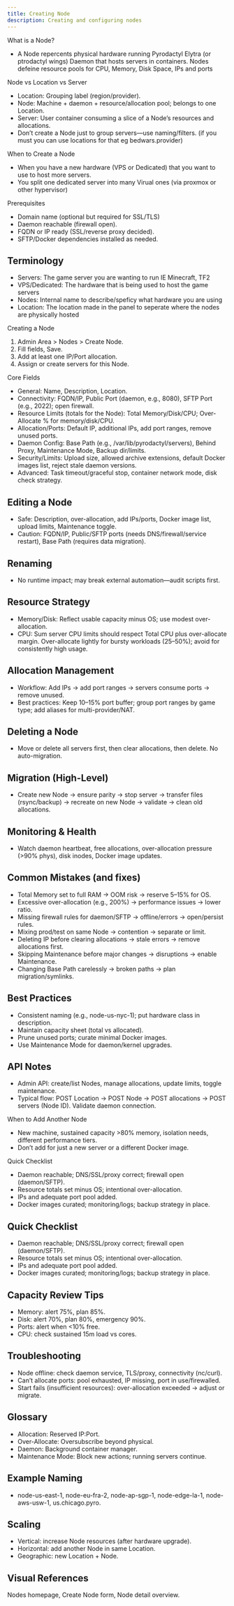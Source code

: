 ```yaml
---
title: Creating Node
description: Creating and configuring nodes
---
```


What is a Node?
- A Node repercents physical hardware running Pyrodactyl Elytra (or ptrodactyl wings) Daemon that hosts servers in containers. Nodes defeine resource pools for CPU, Memory, Disk Space, IPs and ports


Node vs Location vs Server
- Location: Grouping label (region/provider).
- Node: Machine + daemon + resource/allocation pool; belongs to one Location.
- Server: User container consuming a slice of a Node’s resources and allocations.
- Don’t create a Node just to group servers—use naming/filters. (if you must you can use locations for that eg bedwars.provider)

When to Create a Node
- When you have a new hardware (VPS or Dedicated) that you want to use to host more servers.
- You split one dedicated server into many Virual ones (via proxmox or other hypervisor)

Prerequisites
- Domain name (optional but required for SSL/TLS)
- Daemon reachable (firewall open).
- FQDN or IP ready (SSL/reverse proxy decided).
- SFTP/Docker dependencies installed as needed.

## Terminology
- Servers: The game server you are wanting to run IE Minecraft, TF2
- VPS/Dedicated: The hardware that is being used to host the game servers
- Nodes: Internal name to describe/speficy what hardware you are using
- Location: The location made in the panel to seperate where the nodes are physically hosted


Creating a Node
1. Admin Area > Nodes > Create Node.
2. Fill fields, Save.
3. Add at least one IP/Port allocation.
4. Assign or create servers for this Node.

Core Fields
- General: Name, Description, Location.
- Connectivity: FQDN/IP, Public Port (daemon, e.g., 8080), SFTP Port (e.g., 2022); open firewall.
- Resource Limits (totals for the Node): Total Memory/Disk/CPU; Over-Allocate % for memory/disk/CPU.
- Allocation/Ports: Default IP, additional IPs, add port ranges, remove unused ports.
- Daemon Config: Base Path (e.g., /var/lib/pyrodactyl/servers), Behind Proxy, Maintenance Mode, Backup dir/limits.
- Security/Limits: Upload size, allowed archive extensions, default Docker images list, reject stale daemon versions.
- Advanced: Task timeout/graceful stop, container network mode, disk check strategy.

## Editing a Node

- Safe: Description, over-allocation, add IPs/ports, Docker image list, upload limits, Maintenance toggle.
- Caution: FQDN/IP, Public/SFTP ports (needs DNS/firewall/service restart), Base Path (requires data migration).

## Renaming

- No runtime impact; may break external automation—audit scripts first.

## Resource Strategy

- Memory/Disk: Reflect usable capacity minus OS; use modest over-allocation.
- CPU: Sum server CPU limits should respect Total CPU plus over-allocate margin. Over-allocate lightly for bursty workloads (25–50%); avoid for consistently high usage.

## Allocation Management

- Workflow: Add IPs -> add port ranges -> servers consume ports -> remove unused.
- Best practices: Keep 10–15% port buffer; group port ranges by game type; add aliases for multi-provider/NAT.

## Deleting a Node

- Move or delete all servers first, then clear allocations, then delete. No auto-migration.

## Migration (High-Level)

- Create new Node -> ensure parity -> stop server -> transfer files (rsync/backup) -> recreate on new Node -> validate -> clean old allocations.

## Monitoring & Health

- Watch daemon heartbeat, free allocations, over-allocation pressure (>90% phys), disk inodes, Docker image updates.

## Common Mistakes (and fixes)
- Total Memory set to full RAM -> OOM risk -> reserve 5–15% for OS.
- Excessive over-allocation (e.g., 200%) -> performance issues -> lower ratio.
- Missing firewall rules for daemon/SFTP -> offline/errors -> open/persist rules.
- Mixing prod/test on same Node -> contention -> separate or limit.
- Deleting IP before clearing allocations -> stale errors -> remove allocations first.
- Skipping Maintenance before major changes -> disruptions -> enable Maintenance.
- Changing Base Path carelessly -> broken paths -> plan migration/symlinks.

## Best Practices

- Consistent naming (e.g., node-us-nyc-1); put hardware class in description.
- Maintain capacity sheet (total vs allocated).
- Prune unused ports; curate minimal Docker images.
- Use Maintenance Mode for daemon/kernel upgrades.

## API Notes
- Admin API: create/list Nodes, manage allocations, update limits, toggle maintenance.
- Typical flow: POST Location -> POST Node -> POST allocations -> POST servers (Node ID). Validate daemon connection.

When to Add Another Node
- New machine, sustained capacity >80% memory, isolation needs, different performance tiers.
- Don’t add for just a new server or a different Docker image.

Quick Checklist
- Daemon reachable; DNS/SSL/proxy correct; firewall open (daemon/SFTP).
- Resource totals set minus OS; intentional over-allocation.
- IPs and adequate port pool added.
- Docker images curated; monitoring/logs; backup strategy in place.

## Quick Checklist

- Daemon reachable; DNS/SSL/proxy correct; firewall open (daemon/SFTP).
- Resource totals set minus OS; intentional over-allocation.
- IPs and adequate port pool added.
- Docker images curated; monitoring/logs; backup strategy in place.

## Capacity Review Tips

- Memory: alert 75%, plan 85%.
- Disk: alert 70%, plan 80%, emergency 90%.
- Ports: alert when <10% free.
- CPU: check sustained 15m load vs cores.

## Troubleshooting
- Node offline: check daemon service, TLS/proxy, connectivity (nc/curl).
- Can’t allocate ports: pool exhausted, IP missing, port in use/firewalled.
- Start fails (insufficient resources): over-allocation exceeded -> adjust or migrate.

## Glossary

- Allocation: Reserved IP:Port.
- Over-Allocate: Oversubscribe beyond physical.
- Daemon: Background container manager.
- Maintenance Mode: Block new actions; running servers continue.

## Example Naming

- node-us-east-1, node-eu-fra-2, node-ap-sgp-1, node-edge-la-1, node-aws-usw-1, us.chicago.pyro.

## Scaling

- Vertical: increase Node resources (after hardware upgrade).
- Horizontal: add another Node in same Location.
- Geographic: new Location + Node.

## Visual References

Nodes homepage, Create Node form, Node detail overview.